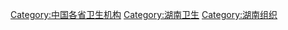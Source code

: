 [[Category:中国各省卫生机构|Category:中国各省卫生机构]]
[[Category:湖南卫生|Category:湖南卫生]]
[[Category:湖南组织|Category:湖南组织]]